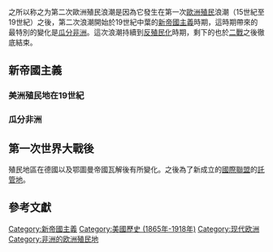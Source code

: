 之所以称之为第二次歐洲殖民浪潮是因為它發生在第一次[[歐洲|歐洲]][[殖民|殖民]]浪潮（15世紀至19世紀）之後，第二次浪潮開始於19世紀中葉的[[新帝國主義|新帝國主義]]時期，這時期帶來的最特別的變化是[[瓜分非洲|瓜分非洲]]。這次浪潮持續到[[反殖民化|反殖民化]]時期，剩下的也於[[二戰|二戰]]之後徹底結束。

== 新帝國主義 ==
{{Main|新帝國主義}}

=== 美洲殖民地在19世紀 ===

=== 瓜分非洲 ===
{{Main|瓜分非洲}}

== 第一次世界大戰後 ==
殖民地區在德國以及鄂圖曼帝國瓦解後有所變化。之後為了新成立的[[國際聯盟|國際聯盟]]的[[國際聯盟託管地|託管地]]。

== 參考文獻 ==
<references/>

[[Category:新帝國主義|Category:新帝國主義]]
[[Category:美國歷史_(1865年-1918年)|Category:美國歷史 (1865年-1918年)]]
[[Category:现代欧洲|Category:现代欧洲]]
[[Category:非洲的欧洲殖民地|Category:非洲的欧洲殖民地]]